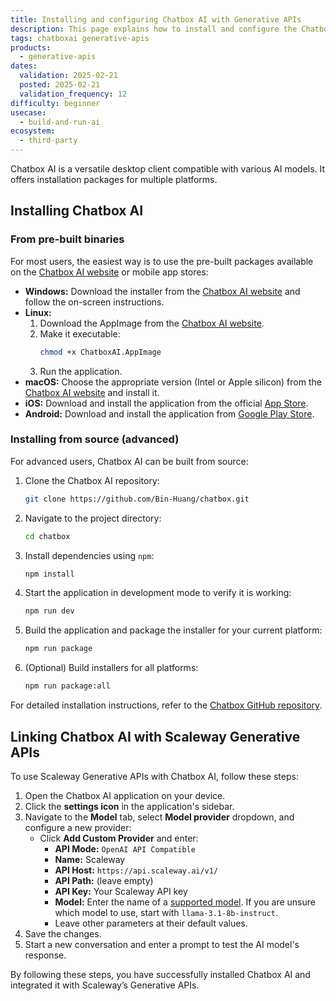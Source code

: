 ```yaml
---
title: Installing and configuring Chatbox AI with Generative APIs
description: This page explains how to install and configure the Chatbox AI application with Scaleway's Generative APIs
tags: chatboxai generative-apis
products:
  - generative-apis
dates:
  validation: 2025-02-21
  posted: 2025-02-21
  validation_frequency: 12
difficulty: beginner
usecase:
  - build-and-run-ai
ecosystem:
  - third-party
---
```


Chatbox AI is a versatile desktop client compatible with various AI models. It offers installation packages for multiple platforms.

## Installing Chatbox AI

### From pre-built binaries

For most users, the easiest way is to use the pre-built packages available on the [Chatbox AI website](https://chatboxai.app/en) or mobile app stores:

- **Windows:** Download the installer from the [Chatbox AI website](https://chatboxai.app/en) and follow the on-screen instructions.
- **Linux:**
  1. Download the AppImage from the [Chatbox AI website](https://chatboxai.app/en).
  2. Make it executable:
     ```bash
     chmod +x ChatboxAI.AppImage
     ```
  3. Run the application.
- **macOS:** Choose the appropriate version (Intel or Apple silicon) from the [Chatbox AI website](https://chatboxai.app/en) and install it.
- **iOS:** Download and install the application from the official [App Store](https://apps.apple.com/app/chatbox-ai/id6471368056).
- **Android:** Download and install the application from [Google Play Store](https://play.google.com/store/apps/details?id=xyz.chatboxapp.chatbox).

### Installing from source (advanced)

For advanced users, Chatbox AI can be built from source:

1. Clone the Chatbox AI repository:
   ```bash
   git clone https://github.com/Bin-Huang/chatbox.git
   ```
2. Navigate to the project directory:
   ```bash
   cd chatbox
   ```
3. Install dependencies using `npm`:
   ```bash
   npm install
   ```
4. Start the application in development mode to verify it is working:
   ```bash
   npm run dev
   ```
5. Build the application and package the installer for your current platform:
   ```bash
   npm run package
   ```
6. (Optional) Build installers for all platforms:
   ```bash
   npm run package:all
   ```

For detailed installation instructions, refer to the [Chatbox GitHub repository](https://github.com/Bin-Huang/chatbox).

## Linking Chatbox AI with Scaleway Generative APIs

To use Scaleway Generative APIs with Chatbox AI, follow these steps:

1. Open the Chatbox AI application on your device.
2. Click the **settings icon** in the application's sidebar.
3. Navigate to the **Model** tab, select **Model provider** dropdown, and configure a new provider:
   - Click **Add Custom Provider** and enter:
     - **API Mode:** `OpenAI API Compatible`
     - **Name:** Scaleway
     - **API Host:** `https://api.scaleway.ai/v1/`
     - **API Path:** (leave empty)
     - **API Key:** Your Scaleway API key
     - **Model:** Enter the name of a [supported model](/generative-apis/reference-content/supported-models/).
       <Message type="tip">
       If you are unsure which model to use, start with `llama-3.1-8b-instruct`.
       </Message>
     - Leave other parameters at their default values.
4. Save the changes.
5. Start a new conversation and enter a prompt to test the AI model's response.

By following these steps, you have successfully installed Chatbox AI and integrated it with Scaleway’s Generative APIs.
